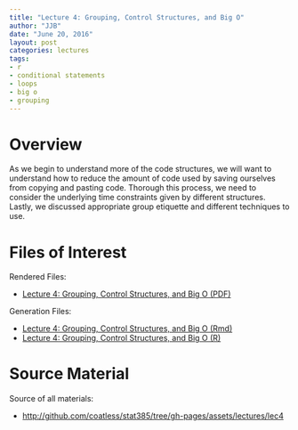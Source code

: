 ```yaml
---
title: "Lecture 4: Grouping, Control Structures, and Big O"
author: "JJB"
date: "June 20, 2016"
layout: post
categories: lectures
tags: 
- r
- conditional statements
- loops
- big o
- grouping
---
```


# Overview

As we begin to understand more of the code structures, we will want to understand how to reduce the amount of code used by saving ourselves from copying and pasting code. Thorough this process, we need to consider the underlying time constraints given by different structures. Lastly, we discussed appropriate group etiquette and different techniques to use. 

# Files of Interest 

Rendered Files:

* [Lecture 4: Grouping, Control Structures, and Big O (PDF)](/assets/lectures/lec4/lec4_grouping_big_oh_control_statements.pdf)

Generation Files:

* [Lecture 4: Grouping, Control Structures, and Big O (Rmd)](/assets/lectures/lec4/lec4_grouping_big_oh_control_statements.Rmd)
* [Lecture 4: Grouping, Control Structures, and Big O (R)](/assets/lectures/lec4/lec4_grouping_big_oh_control_statements.Rmd)

# Source Material

Source of all materials: 

* <http://github.com/coatless/stat385/tree/gh-pages/assets/lectures/lec4>

